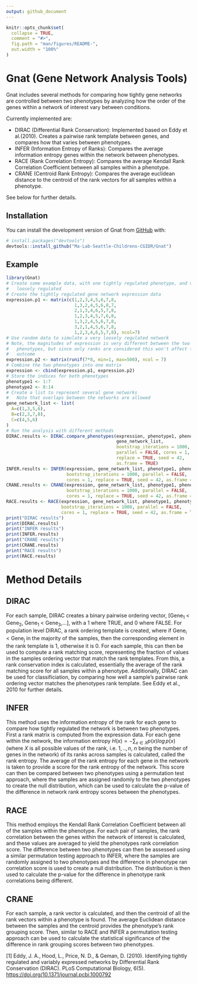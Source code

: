 ```yaml
---
output: github_document
---
```


<!-- README.md is generated from README.Rmd. Please edit that file -->

```r
knitr::opts_chunk$set(
  collapse = TRUE,
  comment = "#>",
  fig.path = "man/figures/README-",
  out.width = "100%"
)
```

# Gnat (Gene Network Analysis Tools)

<!-- badges: start -->
<!-- badges: end -->

Gnat includes several methods for comparing how tightly gene networks are controlled between two phenotypes by analyzing how the 
order of the genes within a network of interest vary between conditions. 


Currently implemented are: 

 * DIRAC (Differential Rank Conservation): Implemented based on Eddy et al.(2010). 
   Creates a pairwise rank template between genes, and compares how that varies between phenotypes. 
 * INFER (Information Entropy of Ranks): Compares the average information entropy genes within the network between phenotypes. 
 * RACE (Rank Correlation Entropy): Compares the average Kendall Rank Correlation Coefficient between all samples within a phenotype.
 * CRANE (Centroid Rank Entropy): Compares the average euclidean distance to the centroid of the rank vectors for all samples within a phenotype. 

See below for further details. 

## Installation

You can install the development version of Gnat from [GitHub](https://github.com/) with:

``` r
# install.packages("devtools")
devtools::install_github("Ma-Lab-Seattle-Childrens-CGIDR/Gnat")
```

## Example

```r
library(Gnat)
# Create some example data, with one tightly regulated phenotype, and very 
#   loosely regulated
# Create the tightly regulated gene network expression data
expression.p1 <- matrix(c(1,2,3,4,5,6,7,8,
                          1,3,2,4,5,6,8,7,
                          2,1,3,4,6,5,7,8,
                          1,2,3,4,5,7,6,8,
                          1,3,2,4,5,6,7,8,
                          3,2,1,4,5,6,7,8,
                          1,2,3,4,6,5,7,8), ncol=7)
# Use random data to simulate a very loosely regulated network
# Note, the magnitudes of expression is very different between the two 
#   phenotypes, but since only ranks are considered this won't affect the 
#   outcome
expression.p2 <- matrix(runif(7*8, min=1, max=500), ncol = 7)
# Combine the two phenotypes into one matrix
expression <- cbind(expression.p1, expression.p2)
# Store the indices for both phenotypes
phenotype1 <- 1:7
phenotype2 <- 8:14
# Create a list to represent several gene networks
#   Note that overlaps between the networks are allowed
gene_network_list <- list(
  A=c(1,3,5,6),
  B=c(2,3,7,8),
  C=c(4,5,6)
)
# Run the analysis with different methods
DIRAC.results <- DIRAC.compare_phenotypes(expression, phenotype1, phenotype2,
                                          gene_network_list, 
                                          bootstrap_iterations = 1000,
                                          parallel = FALSE, cores = 1, 
                                          replace = TRUE, seed = 42, 
                                          as.frame = TRUE)
INFER.results <- INFER(expression, gene_network_list, phenotype1, phenotype2,
                       bootstrap_iterations = 1000, parallel = FALSE,
                       cores = 1, replace = TRUE, seed = 42, as.frame = TRUE)
CRANE.results <- CRANE(expression, gene_network_list, phenotype1, phenotype2,
                       bootstrap_iterations = 1000, parallel = FALSE,
                       cores = 1, replace = TRUE, seed = 42, as.frame = TRUE)
RACE.results <- RACE(expression, gene_network_list, phenotype1, phenotype2, 
                     bootstrap_iterations = 1000, parallel = FALSE,
                     cores = 1, replace = TRUE, seed = 42, as.frame = TRUE)
print("DIRAC results")
print(DIRAC.results)
print("INFER results")
print(INFER.results)
print("CRANE results")
print(CRANE.results)
print("RACE results")
print(RACE.results)
```
# Method Details 

## DIRAC

For each sample, DIRAC creates a binary pairwise ordering vector, \[Gene~1~ < Gene~2~, Gene~1~ < Gene~3~,...\], with a 1 where TRUE, and 0 where FALSE. For population level
DIRAC, a rank ordering template is created, where if Gene~i~ < Gene~j~ in the majority of the samples, then the corresponding element in the rank template is 1, otherwise it is 0. For each sample, this can then be used to compute a rank matching score, representing the fraction of values in the samples ordering vector that match the rank templates. From this, a rank conservation index is calculated, essentially the average of the rank matching score for all samples within a phenotype. Additionally, DIRAC can be used for classificiation, by comparing how well a sample's pairwise rank ordering vector matches the phenotypes rank template. See Eddy et al., 2010 for further details. 

## INFER

This method uses the information entropy of the rank for each gene to compare how tightly regulated the network is between two phenotypes. First a rank matrix is computed from the expression data. For each gene within the network, the information entropy $H(x) = -\sum_{x \in X} p(x) log\, p(x)$ (where $X$ is all possible values of the rank, i.e. $1,..,n$, $n$ being the number of genes in the network) of its ranks across samples is calculated, called the rank entropy. The average of the rank entropy for each gene in the network is taken to provide a score for the rank entropy of the network. This score can then be compared between two phenotypes using a permutation test approach, where the samples are assigned randomly to the two phenotypes to create the null distribution, which can be used to calculate the p-value of the difference in network rank entropy scores between the phenotypes. 

## RACE

This method employs the Kendall Rank Correlation Coefficient between all of the samples within the phenotype. For each pair of samples, the rank correlation between the genes within the network of interest is calculated, and these values are averaged to yield the phenotypes rank correlation score. The difference between two phenotypes can then be assessed using a similar permutation testing approach to INFER, where the samples are randomly assigned to two phenotypes and the difference in phenotype ran correlation score is used to create a null distribution. The distribution is then used to calculate the p-value for the difference in phenotype rank correlations being different. 

## CRANE

For each sample, a rank vector is calculated, and then the centroid of all the rank vectors within a phenotype is found. The average Euclidean distance between the samples and the centroid provides the phenotype's rank grouping score. Then, similar to RACE and INFER a permutation testing approach can be used to calculate the statistical significance of the difference in rank grouping scores between two phenotypes. 

[1] Eddy, J. A., Hood, L., Price, N. D., & Geman, D. (2010). Identifying tightly
regulated and variably expressed networks by Differential Rank Conservation (DIRAC). 
PLoS Computational Biology, 6(5). [https://doi.org/10.1371/journal.pcbi.1000792](https://doi.org/10.1371/journal.pcbi.1000792)

